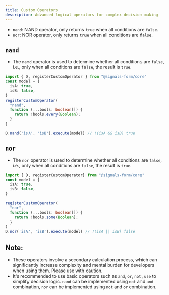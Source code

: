 ```yaml
---
title: Custom Operators
description: Advanced logical operators for complex decision making
---
```


- `nand`: NAND operator, only returns `true` when all conditions are `false`.
- `nor`: NOR operator, only returns `true` when all conditions are `false`.

## `nand`
- The `nand` operator is used to determine whether all conditions are `false`, i.e., only when all conditions are `false`, the result is `true`.

```ts
import { D, registerCustomOperator } from "@signals-form/core"
const model = {
  isA: true,
  isB: false,
}
registerCustomOperator(
  "nand",
  function (...bools: boolean[]) {
    return !bools.every(Boolean);
  }
)

D.nand('isA', 'isB').execute(model) // !(isA && isB) true
```

## `nor`
- The `nor` operator is used to determine whether all conditions are `false`, i.e., only when all conditions are `false`, the result is `true`.

```ts
import { D, registerCustomOperator} from "@signals-form/core"
const model = {
  isA: true,
  isB: false,
}

registerCustomOperator(
  "nor",
  function (...bools: boolean[]) {
    return !bools.some(Boolean);
  }
)
D.nor('isA', 'isB').execute(model) // !(isA || isB) false
```

## Note:
- These operators involve a secondary calculation process, which can significantly increase complexity and mental burden for developers when using them. Please use with caution.
- It's recommended to use basic operators such as `and`, `or`, `not`, `use` to simplify decision logic. `nand` can be implemented using `not` and `and` combination, `nor` can be implemented using `not` and `or` combination.
